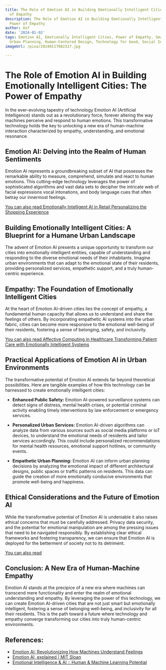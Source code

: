 ```yaml
---
title: The Role of Emotion AI in Building Emotionally Intelligent Cities The Power
  of Empathy
description: The Role of Emotion AI in Building Emotionally Intelligent Cities The
  Power of Empathy
author: Usf
date: '2024-01-02'
tags: Emotion AI, Emotionally Intelligent Cities, Power of Empathy, Smart Cities,
  Urban Planning, Human-Centered Design, Technology for Good, Social Innovation, Sustainability
imageUrl: /pixa/20240117082317.jpg

---
```

# The Role of Emotion AI in  Building Emotionally Intelligent Cities: The Power of Empathy

In the  ever-evolving tapestry of technology  Emotion AI (Artificial  Intelligence) stands  out as a revolutionary force, forever  altering the way machines perceive and respond  to human emotions. This transformative  technology holds the key to unlocking a new era of human-machine interaction characterized by empathy, understanding, and emotional resonance.

## Emotion AI: Delving into the  Realm of Human Sentiments

Emotion  AI represents a groundbreaking subset of AI that possesses the remarkable ability to measure, comprehend, simulate and react to  human emotions. This cutting-edge technology leverages the power of sophisticated algorithms and vast data sets to decipher the intricate web of facial  expressions vocal intonations, and body language cues that often betray our innermost feelings.

[You can also read Emotionally Intelligent  AI in Retail Personalizing  the Shopping Experience](Emotionally%20Intelligent%20AI%20in%20Retail%20Personalizing%20the%20Shopping%20Experience)


## Building Emotionally Intelligent Cities: A Blueprint for a Humane Urban Landscape

The advent of Emotion AI presents a unique opportunity to transform our cities into emotionally intelligent entities, capable of understanding and responding to the diverse emotional needs of their inhabitants.  Imagine urban environments that  can  adapt  to the emotional state of their residents,  providing personalized services, empathetic support, and a truly human-centric  experience.

## Empathy: The Foundation  of Emotionally Intelligent Cities

At the heart of Emotion AI-driven cities lies the concept of  empathy, a  fundamental human capacity that allows us to understand and share the feelings of others. By incorporating empathetic AI systems into the urban fabric, cities can become more responsive to the emotional well-being  of their residents, fostering a  sense of belonging, safety, and inclusivity.

[You  can also read Affective Computing in  Healthcare Transforming Patient Care with Emotionally Intelligent Systems](Affective%20Computing%20in%20Healthcare%20Transforming%20Patient%20Care%20with%20Emotionally%20Intelligent%20Systems)


##  Practical Applications of Emotion AI in Urban Environments

The transformative potential of Emotion AI extends far beyond theoretical possibilities. Here  are tangible examples of how this  technology can  be harnessed to create emotionally intelligent cities:

- **Enhanced Public  Safety:** Emotion  AI-powered surveillance systems  can detect signs of distress, mental health crises, or potential criminal activity enabling timely  interventions by law enforcement or emergency services.

- **Personalized  Urban Services:** Emotion AI-driven algorithms can analyze data from various sources such as social media  platforms or IoT devices, to understand the emotional needs of residents and tailor services accordingly. This could include personalized recommendations for mental health resources, emotional support hotlines, or community events.

-  **Empathetic Urban Planning:** Emotion AI can inform urban planning decisions by analyzing the emotional impact of  different architectural designs, public spaces or traffic  patterns on residents. This data can  guide the  creation  of more emotionally conducive environments that promote well-being and happiness.

## Ethical Considerations and the Future of  Emotion  AI

While  the transformative potential of Emotion AI is undeniable it also raises ethical concerns that must be carefully addressed. Privacy data security,  and the  potential for  emotional manipulation are among the pressing issues that need to be navigated responsibly. By establishing clear ethical frameworks and fostering transparency, we can ensure that Emotion AI is  deployed for the betterment of society  not to its detriment.

[You can also  read ]()


## Conclusion: A New Era of  Human-Machine Empathy

Emotion AI stands  at the precipice of a new era where machines can transcend mere functionality and enter the realm of emotional understanding and empathy. By leveraging the power of  this technology, we can create Emotion AI-driven cities that are not just smart but  emotionally intelligent, fostering a sense of belonging well-being, and inclusivity for all their residents. This is the path toward a future where technology  and empathy converge  transforming our cities into truly human-centric environments.

## References:
- [Emotion AI: Revolutionizing How Machines Understand Feelings](https://archive.com/blog/emotion-ai)
- [Emotion AI, explained | MIT Sloan](https://mitsloan.mit.edu/ideas-made-to-matter/emotion-ai-explained)
- [Emotional Intelligence & AI :: Human & Machine Learning Potential](https://www.linkedin.com/pulse/emotional-intelligence-ai-human-machine-learning-potential-begum-azyhc)
